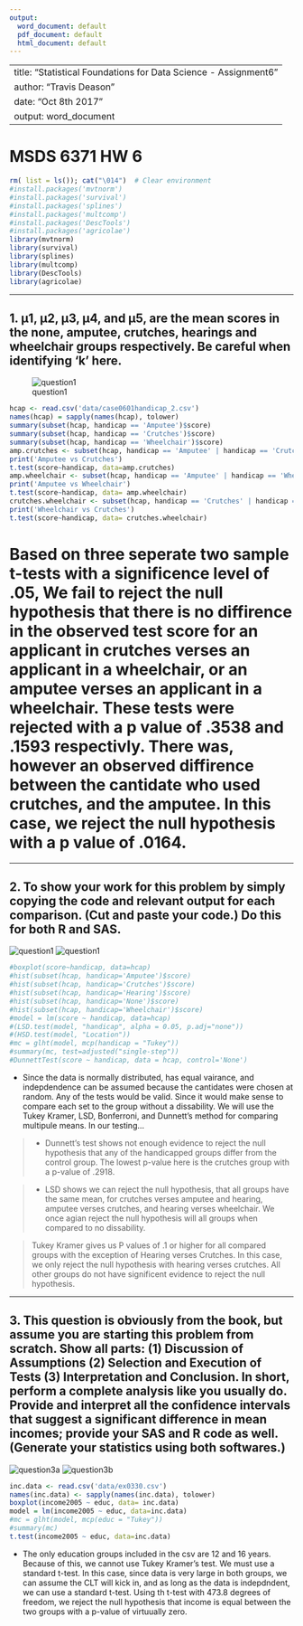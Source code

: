 ```yaml
---
output:
  word_document: default
  pdf_document: default
  html_document: default
---
```

--
title: "Statistical Foundations for Data Science - Assignment6 "
author: "Travis Deason"
date: "Oct 8th 2017"
output:  word_document
---

# MSDS 6371 HW 6

```r
rm( list = ls()); cat("\014")  # Clear environment
#install.packages('mvtnorm')
#install.packages('survival')
#install.packages('splines')
#install.packages('multcomp')
#install.packages('DescTools')
#install.packages('agricolae')
library(mvtnorm)
library(survival)
library(splines)
library(multcomp)
library(DescTools)
library(agricolae)
```
*** 

## 1.	µ1, µ2, µ3, µ4, and µ5, are the mean scores in the none, amputee, crutches, hearings and wheelchair groups respectively.  Be careful when identifying ‘k’ here.
![question1](images/6371_6-1q.png)

```r
hcap <- read.csv('data/case0601handicap_2.csv')
names(hcap) = sapply(names(hcap), tolower)
summary(subset(hcap, handicap == 'Amputee')$score)
summary(subset(hcap, handicap == 'Crutches')$score)
summary(subset(hcap, handicap == 'Wheelchair')$score)
amp.crutches <- subset(hcap, handicap == 'Amputee' | handicap == 'Crutches')
print('Amputee vs Crutches')
t.test(score~handicap, data=amp.crutches)
amp.wheelchair <- subset(hcap, handicap == 'Amputee' | handicap == 'Wheelchair')
print('Amputee vs Wheelchair')
t.test(score~handicap, data= amp.wheelchair)
crutches.wheelchair <- subset(hcap, handicap == 'Crutches' | handicap == 'Wheelchair')
print('Wheelchair vs Crutches')
t.test(score~handicap, data= crutches.wheelchair)
```

# Based on three seperate two sample t-tests with a significence level of .05, We fail to reject the null hypothesis that there is no diffirence in the observed test score for an applicant in crutches verses an applicant in a wheelchair, or an amputee verses an applicant in a wheelchair.  These tests were rejected with a p value of .3538 and .1593 respectivly.  There was, however an observed diffirence between the cantidate who used crutches, and the amputee.  In this case, we reject the null hypothesis with a p value of .0164.

***

## 2.	To show your work for this problem by simply copying the code and relevant output for each comparison.  (Cut and paste your code.)  Do this for both R and SAS.
![question1](images/6371_6-2aq.png)
![question1](images/6371_6-2q.png)
 
```r
#boxplot(score~handicap, data=hcap)
#hist(subset(hcap, handicap='Amputee')$score)
#hist(subset(hcap, handicap='Crutches')$score)
#hist(subset(hcap, handicap='Hearing')$score)
#hist(subset(hcap, handicap='None')$score)
#hist(subset(hcap, handicap='Wheelchair')$score)
#model = lm(score ~ handicap, data=hcap)
#(LSD.test(model, "handicap", alpha = 0.05, p.adj="none"))
#(HSD.test(model, "Location")) 
#mc = glht(model, mcp(handicap = "Tukey"))
#summary(mc, test=adjusted("single-step"))
#DunnettTest(score ~ handicap, data = hcap, control='None')
```
* Since the data is normally distributed, has equal vairance, and indepdendence can be assumed because the cantidates were chosen at random.  Any of the tests would be valid.  Since it would make sense to compare each set to the group without a dissability.  We will use the Tukey Kramer, LSD, Bonferroni, and Dunnett's method for comparing multipule means.  In our testing...

>* Dunnett's test shows not enough evidence to reject the null hypothesis that any of the handicapped groups differ from the control group.  The lowest p-value here is the crutches group with a p-value of .2918.

>* LSD shows we can reject the null hypothesis, that all groups have the same mean, for crutches verses amputee and hearing, amputee verses crutches, and hearing verses wheelchair.  We once agian reject the null hypothesis will all groups when compared to no dissability.

> Tukey Kramer gives us P values of .1 or higher for all compared groups with the exception of Hearing verses Crutches.  In this case, we only reject the null hypothesis with hearing verses crutches.  All other groups do not have significent evidence to reject the null hypothesis.
 
***
## 3.	This question is obviously from the book, but assume you are starting this problem from scratch.  Show all parts:  (1) Discussion of Assumptions (2) Selection and Execution of Tests (3) Interpretation and Conclusion.   In short, perform a complete analysis like you usually do.   Provide and interpret all the confidence intervals that suggest a significant difference in mean incomes; provide your SAS and R code as well.  (Generate your statistics using both softwares.) 
![question3a](images/6371_6-3aq.png)
![question3b](images/6371_6-3bq.png)

```r
inc.data <- read.csv('data/ex0330.csv')
names(inc.data) <- sapply(names(inc.data), tolower)
boxplot(income2005 ~ educ, data= inc.data)
model = lm(income2005 ~ educ, data=inc.data)
#mc = glht(model, mcp(educ = "Tukey"))
#summary(mc)
t.test(income2005 ~ educ, data=inc.data)
```

*  The only education groups included in the csv are 12 and 16 years.  Because of this,  we cannot use Tukey Kramer's test.  We must use a standard t-test.  In this case, since data is very large in both groups, we can assume the CLT will kick in, and as long as the data is indepdndent, we can use a standard t-test.  Using th t-test with 473.8 degrees of freedom, we reject the null hypothesis that income is equal between the two groups with a p-value of virtuually zero.
